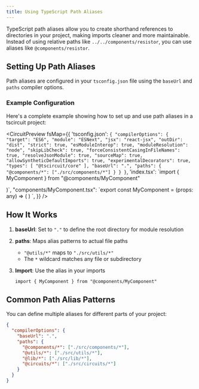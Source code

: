 ```yaml
---
title: Using TypeScript Path Aliases
---
```



TypeScript path aliases allow you to create shorthand references to directories in your project, making imports cleaner and more maintainable. Instead of using relative paths like `../../components/resistor`, you can use aliases like `@components/resistor`.

## Setting Up Path Aliases

Path aliases are configured in your `tsconfig.json` file using the `baseUrl` and `paths` compiler options.

### Example Configuration

Here's a complete example showing how to set up and use path aliases in a tscircuit project:

<CircuitPreview
  fsMap={{
    'tsconfig.json': `{
  "compilerOptions": {
    "target": "ES6",
    "module": "ESNext",
    "jsx": "react-jsx",
    "outDir": "dist",
    "strict": true,
    "esModuleInterop": true,
    "moduleResolution": "node",
    "skipLibCheck": true,
    "forceConsistentCasingInFileNames": true,
    "resolveJsonModule": true,
    "sourceMap": true,
    "allowSyntheticDefaultImports": true,
    "experimentalDecorators": true,
    "types": [
      "@tscircuit/core"
    ],
    "baseUrl": ".",
    "paths": {
      "@components/*": ["./src/components/*"]
    }
  }
}`,
    'index.tsx': `import { MyComponent } from "@components/MyComponent"

  <board>
    <MyComponent name="U1" />
  </board>
)`,
  "components/MyComponent.tsx": `export const MyComponent = (props: any) => (
    <chip footprint="soic8" {...props} />
  )
`,
  }}
/>

## How It Works

1. **baseUrl**: Set to `"."` to define the root directory for module resolution
2. **paths**: Maps alias patterns to actual file paths
   - `"@utils/*"` maps to `"./src/utils/*"`
   - The `*` wildcard matches any file or subdirectory

3. **Import**: Use the alias in your imports
   ```tsx
   import { MyComponent } from "@components/MyComponent"
   ```

## Common Path Alias Patterns

You can define multiple aliases for different parts of your project:

```json
{
  "compilerOptions": {
    "baseUrl": ".",
    "paths": {
      "@components/*": ["./src/components/*"],
      "@utils/*": ["./src/utils/*"],
      "@lib/*": ["./src/lib/*"],
      "@circuits/*": ["./src/circuits/*"]
    }
  }
}
```
